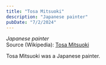 ```yaml
---
title: "Tosa Mitsuoki"
description: "Japanese painter"
pubDate: "7/2/2024"
---
```


*Japanese painter*  
Source (Wikipedia): [Tosa Mitsuoki][1]

Tosa Mitsuoki  was a Japanese painter.

[1]: https://en.wikipedia.org/wiki/Tosa_Mitsuoki
